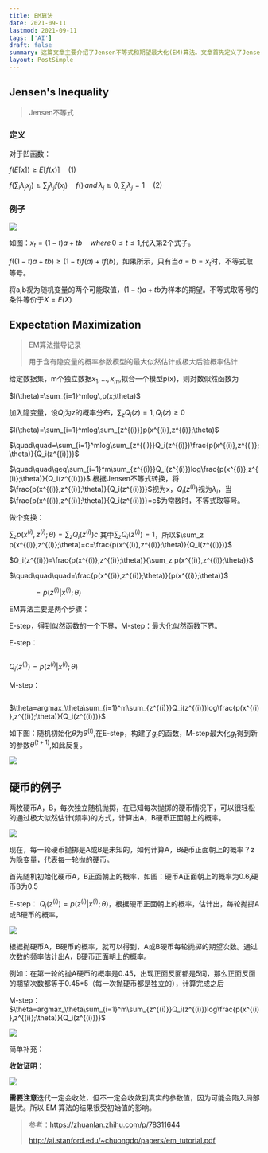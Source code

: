 ```yaml
---
title: EM算法
date: 2021-09-11
lastmod: 2021-09-11
tags: ['AI']
draft: false
summary: 这篇文章主要介绍了Jensen不等式和期望最大化(EM)算法。文章首先定义了Jensen不等式,并给出了一个图形化的例子。然后详细推导了EM算法,包括E步和M步,并用抛硬币的例子说明了EM算法的应用过程。
layout: PostSimple
---
```


## Jensen's Inequality

> Jensen不等式

### 定义

对于凹函数：

$f(E[x])\geq E[f(x)]\quad(1)$

$f(\sum_i\lambda_jx_j) \geq\sum_j\lambda_jf(x_j)\quad f()\,and\,\lambda_j\geq0,\sum_j\lambda_j=1\quad(2)$

### 例子

![](https://www.tzer.top/usr/uploads/2021/09/3702871856.png)

如图：$x_t=(1-t)a + tb\quad where\,0\leq t\leq1$,代入第2个式子。

$f((1-t)a + tb)\geq (1-t)f(a)+tf(b)$，如果所示，只有当$a=b=x_t$时，不等式取等号。

将a,b视为随机变量的两个可能取值，$(1-t)a + tb$为样本的期望。不等式取等号的条件等价于$X=E(X)$

## Expectation Maximization

> EM算法推导记录
>
> 用于含有隐变量的概率参数模型的最大似然估计或极大后验概率估计

给定数据集，m个独立数据${x_1,...,x_m}$,拟合一个模型p(x)，则对数似然函数为

$l(\theta)=\sum_{i=1}^mlog\,p(x;\theta)$

加入隐变量，设$Q_i$为z的概率分布，$\sum_zQ_i(z)=1,Q_i(z)\geq0$

$l(\theta)=\sum_{i=1}^mlog\sum_{z^{(i)}}p(x^{(i)},z^{(i)};\theta)$

$\quad\quad=\sum_{i=1}^mlog\sum_{z^{(i)}}Q_i(z^{(i)})\frac{p(x^{(i)},z^{(i)};\theta)}{Q_i(z^{(i)})}$

$\quad\quad\geq\sum_{i=1}^m\sum_{z^{(i)}}Q_i(z^{(i)})log\frac{p(x^{(i)},z^{(i)};\theta)}{Q_i(z^{(i)})}$ 根据Jensen不等式转换，将$\frac{p(x^{(i)},z^{(i)};\theta)}{Q_i(z^{(i)})}$视为x，$Q_i(z^{(i)})$视为$\lambda_i$，当$\frac{p(x^{(i)},z^{(i)};\theta)}{Q_i(z^{(i)})}=c$为常数时，不等式取等号。

做个变换：

$\sum_z p(x^{(i)},z^{(i)};\theta)=\sum_z Q_i(z^{(i)})c$ 其中$\sum_z Q_i(z^{(i)})=1$，所以$\sum_z p(x^{(i)},z^{(i)};\theta)=c=\frac{p(x^{(i)},z^{(i)};\theta)}{Q_i(z^{(i)})}$

$Q_i(z^{(i)})=\frac{p(x^{(i)},z^{(i)};\theta)}{\sum_z p(x^{(i)},z^{(i)};\theta)}$

$\quad\quad\quad=\frac{p(x^{(i)},z^{(i)};\theta)}{p(x^{(i)};\theta)}$

$\quad\quad\quad=p(z^{(i)}|x^{(i)};\theta)$

EM算法主要是两个步骤：

E-step，得到似然函数的一个下界，M-step：最大化似然函数下界。

E-step：

```

```

$Q_i(z^{(i)})=p(z^{(i)}|x^{(i)};\theta)$

M-step：

```

```

$\theta=argmax_\theta\sum_{i=1}^m\sum_{z^{(i)}}Q_i(z^{(i)})log\frac{p(x^{(i)},z^{(i)};\theta)}{Q_i(z^{(i)})}$

如下图：随机初始化$\theta$为$\theta^{(t)}$,在E-step，构建了$g_t$的函数，M-step最大化$g_t$得到新的参数$\theta^{(t+1)}$,如此反复。

![](https://www.tzer.top/usr/uploads/2021/09/305494921.png)

## 硬币的例子

两枚硬币A，B，每次独立随机抛掷，在已知每次抛掷的硬币情况下，可以很轻松的通过极大似然估计(频率)的方式，计算出A，B硬币正面朝上的概率。

![](https://www.tzer.top/usr/uploads/2021/09/4252090064.png)

现在，每一轮硬币抛掷是A或B是未知的，如何计算A，B硬币正面朝上的概率？z为隐变量，代表每一轮抛的硬币。

首先随机初始化硬币A，B正面朝上的概率，如图：硬币A正面朝上的概率为0.6,硬币B为0.5

E-step： $Q_i(z^{(i)})=p(z^{(i)}|x^{(i)};\theta)$，根据硬币正面朝上的概率，估计出，每轮抛掷A或B硬币的概率，

![](https://www.tzer.top/usr/uploads/2021/09/1391106071.png)

根据抛硬币A，B硬币的概率，就可以得到，A或B硬币每轮抛掷的期望次数。通过次数的频率估计出A，B硬币正面朝上的概率。

例如：在第一轮的抛A硬币的概率是0.45，出现正面反面都是5词，那么正面反面的期望次数都等于0.45\*5（每一次抛硬币都是独立的），计算完成之后

M-step：$\theta=argmax_\theta\sum_{i=1}^m\sum_{z^{(i)}}Q_i(z^{(i)})log\frac{p(x^{(i)},z^{(i)};\theta)}{Q_i(z^{(i)})}$

![](https://www.tzer.top/usr/uploads/2021/09/1065015742.png)

简单补充：

**收敛证明：**

![](https://www.tzer.top/usr/uploads/2021/09/3077475497.png)

**需要注意**迭代一定会收敛，但不一定会收敛到真实的参数值，因为可能会陷入局部最优。所以 EM 算法的结果很受初始值的影响。

> 参考：https://zhuanlan.zhihu.com/p/78311644
>
> http://ai.stanford.edu/~chuongdo/papers/em_tutorial.pdf

